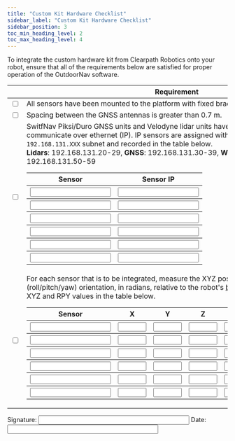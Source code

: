 ```yaml
---
title: "Custom Kit Hardware Checklist"
sidebar_label: "Custom Kit Hardware Checklist"
sidebar_position: 3
toc_min_heading_level: 2
toc_max_heading_level: 4
---
```


To integrate the custom hardware kit from Clearpath Robotics onto your robot, ensure that all of the requirements below are satisfied for proper operation of the OutdoorNav
software.

|                          | Requirement                                                                                                                                                                                                                                                                                                                                                                                                                                                                                                                                                                                                                                                                                                                                                                                                                                                                                                                                                                                                                                                                                                                                                                                                                                                                                                                                                                                                                                                                                                                                                                                                                                                                                                                                                                                                                                                                                                                                                                                                                                                                                                                                                                                                      |
| ------------------------ | ---------------------------------------------------------------------------------------------------------------------------------------------------------------------------------------------------------------------------------------------------------------------------------------------------------------------------------------------------------------------------------------------------------------------------------------------------------------------------------------------------------------------------------------------------------------------------------------------------------------------------------------------------------------------------------------------------------------------------------------------------------------------------------------------------------------------------------------------------------------------------------------------------------------------------------------------------------------------------------------------------------------------------------------------------------------------------------------------------------------------------------------------------------------------------------------------------------------------------------------------------------------------------------------------------------------------------------------------------------------------------------------------------------------------------------------------------------------------------------------------------------------------------------------------------------------------------------------------------------------------------------------------------------------------------------------------------------------------------------------------------------------------------------------------------------------------------------------------------------------------------------------------------------------------------------------------------------------------------------------------------------------------------------------------------------------------------------------------------------------------------------------------------------------------------------------------------------------- |
| <input type="checkbox"/> | All sensors have been mounted to the platform with fixed brackets.                                                                                                                                                                                                                                                                                                                                                                                                                                                                                                                                                                                                                                                                                                                                                                                                                                                                                                                                                                                                                                                                                                                                                                                                                                                                                                                                                                                                                                                                                                                                                                                                                                                                                                                                                                                                                                                                                                                                                                                                                                                                                                                                               |
| <input type="checkbox"/> | Spacing between the GNSS antennas is greater than 0.7 m.                                                                                                                                                                                                                                                                                                                                                                                                                                                                                                                                                                                                                                                                                                                                                                                                                                                                                                                                                                                                                                                                                                                                                                                                                                                                                                                                                                                                                                                                                                                                                                                                                                                                                                                                                                                                                                                                                                                                                                                                                                                                                                                                                         |
| <input type="checkbox"/> | SwitfNav Piksi/Duro GNSS units and Velodyne lidar units have been configured to communicate over ethernet (IP). IP sensors are assigned within the following ranges on the `192.168.131.XXX` subnet and recorded in the table below.<br/>**Lidars**: 192.168.131.20-29, **GNSS**: 192.168.131.30-39, **Wireless hardware**: 192.168.131.50-59<br/><table><tr><th>Sensor</th><th>Sensor IP</th></tr><tr><th><input type="text" size="20" /></th><th><input type="text" size="20" /></th></tr><tr><th><input type="text" size="20" /></th><th><input type="text" size="20" /></th></tr><tr><th><input type="text" size="20" /></th><th><input type="text" size="20" /></th></tr><tr><th><input type="text" size="20" /></th><th><input type="text" size="20" /></th></tr><tr><th><input type="text" size="20" /></th><th><input type="text" size="20" /></th></tr><tr><th><input type="text" size="20" /></th><th><input type="text" size="20" /></th></tr></table>                                                                                                                                                                                                                                                                                                                                                                                                                                                                                                                                                                                                                                                                                                                                                                                                                                                                                                                                                                                                                                                                                                                                                                                                                                                |
| <input type="checkbox"/> | For each sensor that is to be integrated, measure the XYZ position, in metres, and RPY (roll/pitch/yaw) orientation, in radians, relative to the robot's [base_link frame](/docs_outdoornav_user_manual/integration_requirements/hardware_integration_requirements#base-link-frame). Record the XYZ and RPY values in the table below.<br/><table><tr><th>Sensor</th><th>X</th><th>Y</th><th>Z</th><th>R</th><th>P</th><th>Y</th></tr><tr><th><input type="text" size="20" /></th><th><input type="text" size="5" /></th><th><input type="text" size="5" /></th><th><input type="text" size="5" /></th><th><input type="text" size="5" /></th><th><input type="text" size="5" /></th><th><input type="text" size="5" /></th></tr><tr><th><input type="text" size="20" /></th><th><input type="text" size="5" /></th><th><input type="text" size="5" /></th><th><input type="text" size="5" /></th><th><input type="text" size="5" /></th><th><input type="text" size="5" /></th><th><input type="text" size="5" /></th></tr><tr><th><input type="text" size="20" /></th><th><input type="text" size="5" /></th><th><input type="text" size="5" /></th><th><input type="text" size="5" /></th><th><input type="text" size="5" /></th><th><input type="text" size="5" /></th><th><input type="text" size="5" /></th></tr><tr><th><input type="text" size="20" /></th><th><input type="text" size="5" /></th><th><input type="text" size="5" /></th><th><input type="text" size="5" /></th><th><input type="text" size="5" /></th><th><input type="text" size="5" /></th><th><input type="text" size="5" /></th></tr><tr><th><input type="text" size="20" /></th><th><input type="text" size="5" /></th><th><input type="text" size="5" /></th><th><input type="text" size="5" /></th><th><input type="text" size="5" /></th><th><input type="text" size="5" /></th><th><input type="text" size="5" /></th></tr><tr><th><input type="text" size="20" /></th><th><input type="text" size="5" /></th><th><input type="text" size="5" /></th><th><input type="text" size="5" /></th><th><input type="text" size="5" /></th><th><input type="text" size="5" /></th><th><input type="text" size="5" /></th></tr></table> |

Signature: <input type="text" size="40" /> Date: <input type="text" size="40" />
